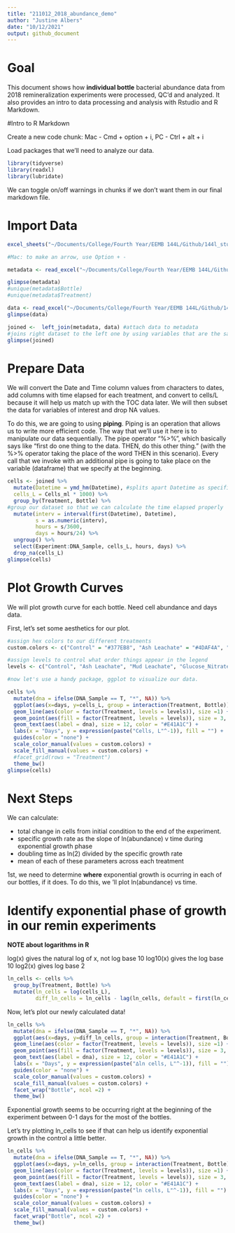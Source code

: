 ```yaml
---
title: "211012_2018_abundance_demo"
author: "Justine Albers"
date: "10/12/2021"
output: github_document
---
```

# Goal

This document shows how **individual bottle** bacterial abundance data from 2018 remineralization experiments were processed, QC'd and analyzed. It also provides an intro to data processing and analysis with Rstudio and R Markdown. 

#Intro to R Markdown

Create a new code chunk: Mac - Cmd + option + i, PC - Ctrl + alt + i 

Load packages that we'll need to analyze our data. 
```r
library(tidyverse)
library(readxl)
library(lubridate)
```

We can toggle on/off warnings in chunks if we don't want them in our final markdown file. 

# Import Data 

```r
excel_sheets("~/Documents/College/Fourth Year/EEMB 144L/Github/144l_students_2021/Input_Data/week3/144L_2018_BactAbund.xlsx")

#Mac: to make an arrow, use Option + - 

metadata <- read_excel("~/Documents/College/Fourth Year/EEMB 144L/Github/144l_students_2021/Input_Data/week3/144L_2018_BactAbund.xlsx", sheet = "Metadata")

glimpse(metadata)
#unique(metadata$Bottle)
#unique(metadata$Treatment)

data <- read_excel("~/Documents/College/Fourth Year/EEMB 144L/Github/144l_students_2021/Input_Data/week3/144L_2018_BactAbund.xlsx", sheet = "Data")
glimpse(data)

joined <-  left_join(metadata, data) #attach data to metadata
#joins right dataset to the left one by using variables that are the same across the two dataframes
glimpse(joined)

```

# Prepare Data 

We will convert the Date and Time column values from characters to dates, add columns with time elapsed for each treatment, and convert to cells/L because it will help us match up with the TOC data later. We will then subset the data for variables of interest and drop NA values. 

To do this, we are going to using **piping**. Piping is an operation that allows us to write more efficient code. The way that we'll use it here is to manipulate our data sequentially. The pipe operator "%>%", which basically says like "first do one thing to the data. THEN, do this other thing." (with the %>% operator taking the place of the word THEN in this scenario). Every call that we invoke with an additional pipe is going to take place on the variable (dataframe) that we specify at the beginning. 

```r
cells <- joined %>%
  mutate(Datetime = ymd_hm(Datetime), #splits apart Datetime as specified
  cells_L = Cells_ml * 1000) %>%
  group_by(Treatment, Bottle) %>%
#group our dataset so that we can calculate the time elapsed properly 
  mutate(interv = interval(first(Datetime), Datetime), 
         s = as.numeric(interv), 
         hours = s/3600, 
         days = hours/24) %>%
  ungroup() %>%
  select(Experiment:DNA_Sample, cells_L, hours, days) %>%
  drop_na(cells_L)
glimpse(cells)
```
# Plot Growth Curves

We will plot growth curve for each bottle. Need cell abundance and days data. 

First, let's set some aesthetics for our plot. 

```r
#assign hex colors to our different treatments
custom.colors <- c("Control" = "#377EB8", "Ash Leachate" = "#4DAF4A", "Mud Leachate" = "#E41A1C", "Glucose_Nitrate_Phosphate" = "#FF7F00")

#assign levels to control what order things appear in the legend
levels <- c("Control", "Ash Leachate", "Mud Leachate", "Glucose_Nitrate_Phosphate")

#now let's use a handy package, ggplot to visualize our data. 

cells %>%
  mutate(dna = ifelse(DNA_Sample == T, "*", NA)) %>%
  ggplot(aes(x=days, y=cells_L, group = interaction(Treatment, Bottle))) +
  geom_line(aes(color = factor(Treatment, levels = levels)), size =1) +
  geom_point(aes(fill = factor(Treatment, levels = levels)), size = 3, color = "black", shape = 21) + 
  geom_text(aes(label = dna), size = 12, color = "#E41A1C") +
  labs(x = "Days", y = expression(paste("Cells, L"^-1)), fill = "") + 
  guides(color = "none") + 
  scale_color_manual(values = custom.colors) +
  scale_fill_manual(values = custom.colors) +
  #facet_grid(rows = "Treatment")
  theme_bw()
glimpse(cells)
```


# Next Steps 

We can calculate: 

- total change in cells from initial condition to the end of the experiment. 
- specific growth rate as the slope of ln(abundance) v time during exponential growth phase
- doubling time as ln(2) divided by the specific growth rate
- mean of each of these parameters across each treatment

1st, we need to determine **where** exponential growth is ocurring in each of our bottles, if it does. To do this, we 'll plot ln(abundance) vs time. 

# Identify exponential phase of growth in our remin experiments

**NOTE about logarithms in R** 

log(x) gives the natural log of x, not log base 10
log10(x) gives the log base 10
log2(x) gives log base 2

```r
ln_cells <- cells %>%
  group_by(Treatment, Bottle) %>%
  mutate(ln_cells = log(cells_L), 
         diff_ln_cells = ln_cells - lag(ln_cells, default = first(ln_cells)))
```

Now, let's plot our newly calculated data! 

```r
ln_cells %>%
  mutate(dna = ifelse(DNA_Sample == T, "*", NA)) %>%
  ggplot(aes(x=days, y=diff_ln_cells, group = interaction(Treatment, Bottle))) +
  geom_line(aes(color = factor(Treatment, levels = levels)), size =1) +
  geom_point(aes(fill = factor(Treatment, levels = levels)), size = 3, color = "black", shape = 21) + 
  geom_text(aes(label = dna), size = 12, color = "#E41A1C") +
  labs(x = "Days", y = expression(paste("∆ln cells, L"^-1)), fill = "") + 
  guides(color = "none") + 
  scale_color_manual(values = custom.colors) +
  scale_fill_manual(values = custom.colors) +
  facet_wrap("Bottle", ncol =2) +
  theme_bw()
```
Exponential growth seems to be occurring right at the beginning of the experiment between 0-1 days for the most of the bottles. 

Let's try plotting ln_cells to see if that can help us identify exponential growth in the control a little better. 

```r
ln_cells %>%
  mutate(dna = ifelse(DNA_Sample == T, "*", NA)) %>%
  ggplot(aes(x=days, y=ln_cells, group = interaction(Treatment, Bottle))) +
  geom_line(aes(color = factor(Treatment, levels = levels)), size =1) +
  geom_point(aes(fill = factor(Treatment, levels = levels)), size = 3, color = "black", shape = 21) + 
  geom_text(aes(label = dna), size = 12, color = "#E41A1C") +
  labs(x = "Days", y = expression(paste("ln cells, L"^-1)), fill = "") + 
  guides(color = "none") + 
  scale_color_manual(values = custom.colors) +
  scale_fill_manual(values = custom.colors) +
  facet_wrap("Bottle", ncol =2) +
  theme_bw()
```



